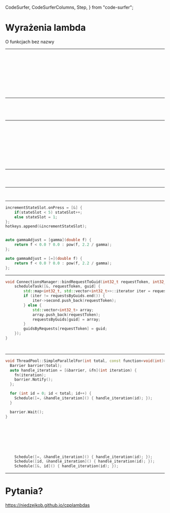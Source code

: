   CodeSurfer,
  CodeSurferColumns,
  Step,
} from "code-surfer";


# Wyrażenia lambda

O funkcjach bez nazwy

---

<CodeSurfer>

```cpp file="example1.cpp" subtitle="Załóżmy że chcemy posortować tablicę napisów"
```

```cpp file="example2.cpp" subtitle="...ale według długości"
```

```diff 7[6:13] subtitle="Nazwa tej funkcji właściwie nic nie wnosi..."
```

```diff 19 subtitle="Może moglibyśmy stworzyć funkcję tam, gdzie jej używamy?"
```

```cpp file="example3.cpp" subtitle="Moglibyśmy — za pomocą wyrażenia lambda"
```

```diff 16[5:6] subtitle="Funkcję anonimową rozpoczyna para nawiasów kwadratowych"
```

```diff 16[7:40] subtitle="Później mamy normalną listę argumentów"
```

```diff 16[42],17,18[5] subtitle="i w klamerkach, zawartość funkcji"
```

```cpp 16[42:48] file="example-with-rettype.cpp" subtitle="Jeżeli chcemy, możemy dodać typ zwracanej wartości"
```

```cpp file="inferred-types.cpp" subtitle="Lub na odwrót, kazać kompilatorowi dobrać typy samemu"
```

</CodeSurfer>

---

<CodeSurfer>

```cpp file="counting-example.cpp" subtitle="Biblioteka standardowa ma wiele tego typu przydatnych funkcji"
```

```diff 7[12:19],8:10 subtitle="count_if wywoła naszą funkcję na każdym znaku stringa i policzy ile razy zwóci true"
```

```cpp file="counting2.cpp" subtitle="ale czasami chcielibyśmy wykorzystać zmienne z poza naszej anonimowej funkcji"
```

```cpp 8[5:10] file="counting3.cpp" subtitle="W nawiasach kwadratowych podajemy listę zmiennych, z których chcemy korzystać"
```

</CodeSurfer>

---

<CodeSurfer>

```cpp 7:18 file="input.cpp" subtitle="Funkcje anonimowe przydadzą się też, gdy mamy pewien powtarzający się szkielet algorytmu"
```

```diff 7[20:38],2 subtitle="Funkcja ma typ function. Pamiętajmy o dołączeniu odpowiedniego pliku nagłówka."
```

```diff 7[29:32] subtitle="Przed nawiasami podajemy typ, jaki funkcja powinna zwracać"
```

```diff 7[33:37] subtitle="A potem listę typów argumentów"
```

```cpp 7[33:44] file="input-othersig.cpp" subtitle="Gdy typów jest wiele, oddzielamy je przecinkami"
```

```diff 7[29:32] subtitle="A gdy funkcja nic nie zwraca, podajemy void"
```

```cpp 14[13:22] file="input.cpp" subtitle="Funkcję którą przechowujemy w zmiennej wywołamy tak jak każdą inną"
```

```diff 24:33
```

```diff 24[20,31],26:27 subtitle="Domyślnie objekt funkcji anonimowej zawiera kopię zmiennej. By modyfikować zmienne do których się odnosimy, musimy użyć & by objekt funkcji przechowywał referencję do zmiennych"
```

```cpp 24[19:21] file="input-inferred.cpp" subtitle="Możemy poprosić kompilator by sam znalazł zmienne, których używamy"
```

</CodeSurfer>

---

<CodeSurfer>

```cpp 1[15:16],3,10,5[18:25],8[13:14] file="digit-input.cpp" subtitle="Czasami najważniejsze jest to, że możemy wykorzystywać zmienne z poza funkcji anonimowej."
```

```diff 6[23:31],7[23:31] subtitle="W tym przypadku chciałem wykorzystać polecenie return do zakończenia wykonywania części kodu."
```

```diff 16[21:32] subtitle="Pozwala to również podzielić kod na logiczne operacje."
```

</CodeSurfer>

---

<CodeSurfer>

```cpp 3:5,10[39:53],11[9:25],12[32:47] file="fill-matrix.cpp" subtitle="Funkcje przypisane do zmiennej przydają się również, kiedy daną rzecz musimy zrobić kilka razy, a musimy wykorzystać lokalne zmienne."
```

```diff 3[44],10[39:53],11[9:25],12[32:47] subtitle="W tym przypadku funkcja zwraca referencję, więc do zwróconej zmiennej mogę przypisać wartość."
```

</CodeSurfer>

---

<CodeSurfer>

```cpp subtitle="Przykład z większego projektu: funkcje anonimowe wykorzystane do określenia kodu, który ma się wykonać gdy użytkownik wciśnie przycisk."
incrementStateSlot.onPress = [&] {
    if(stateSlot < 5) stateSlot++;
    else stateSlot = 1;
};
hotkeys.append(&incrementStateSlot);
```

```diff 1[30:32] subtitle="Gdy funkcję przechowujemy w zmiennej, musimy upewnić się, że zmienne schwytane przez referencję dalej istnieją w momencie gdy funkcja zostaje wywołana."
```

```cpp 1[20:26],2[40:45] subtitle="W tym przypadku przydaje się wariant składni, który kopiuje zmienne"
auto gammaAdjust = [gamma](double f) {
    return f < 0.0 ? 0.0 : pow(f, 2.2 / gamma);
};
```

```cpp 1[20:22] subtitle="(dostępne również w wariancie automatycznym)"
auto gammaAdjust = [=](double f) {
    return f < 0.0 ? 0.0 : pow(f, 2.2 / gamma);
};
```

</CodeSurfer>

---

<CodeSurfer>

```cpp 2,12 subtitle="Telegram wykorzystuje funkcje anonimowe by zaplanować kod, który ma być wykonany później"
void ConnectionsManager::bindRequestToGuid(int32_t requestToken, int32_t guid) {
    scheduleTask([&, requestToken, guid] {
        std::map<int32_t, std::vector<int32_t>>::iterator iter = requestsByGuids.find(guid);
        if (iter != requestsByGuids.end()) {
            iter->second.push_back(requestToken);
        } else {
            std::vector<int32_t> array;
            array.push_back(requestToken);
            requestsByGuids[guid] = array;
        }
        guidsByRequests[requestToken] = guid;
    });
}
```

```diff 1[6:23],2[19],3[66:80],4[21:35],11[9:23],9[13:27] subtitle="Za pomocą referencji używamy większości zmiennych, ponieważ znajdują się one w obiekcie ConnectionsManager który będzie istniał gdy funkcja zostanie wywołana."
```

```diff 1[43:78],2[22:39],5[36:47],8[29:40],11[25:36,41:44],3[87:90],9[29:33] subtitle="Lecz argumenty funkcji nie będą istnieć, więc musimy je skopiować"
```

</CodeSurfer>

---

<CodeSurfer>

```cpp subtitle="W jednej z bibliotek Microsoftu mamy funkcję, która wykona odpowiednik pętli for na wielu rdzeniach procesora na raz"
void ThreadPool::SimpleParallelFor(int total, const function<void(int)>& fn) {
  Barrier barrier(total);
  auto handle_iteration = [&barrier, &fn](int iteration) {
    fn(iteration);
    barrier.Notify();
  };

  for (int id = 0; id < total; id++) {
    Schedule([=, &handle_iteration]() { handle_iteration(id); });
  }

  barrier.Wait();
}
```

```diff 9,1[6:15] subtitle="Najtrudniejszą część wykonuje funkcja Schedule, która wykona przekazaną funkcję gdy któryś z rdzeni będzie miał wolną chwilę"
```

```diff 8[32:35],9[15,58:59] subtitle="Zmienna id jest kopiowana, ponieważ gdy zaplanowane zadanie zostanie wykonane, zmienna będzie miała inną wartość."
```

```diff 3[3:25],9[18:34,41:56] subtitle="Zmiennej handle_iteration nie kopiujemy, ponieważ będzie istnieć cały czas w nie zmienionej postaci"
```

```diff 2,5,12 subtitle="Zapewnia to bariera"
```

```diff 1[36:44],2[19:23],8[25:29] subtitle="Gdy jest tworzona, zapisujemy ilu powiadomień oczekujemy"
```

```diff 5 subtitle="Za każdym razem, gdy jedna z równocześnie wykonywanych iteracji pętli się wykona, wysyłamy jedno z nich"
```

```diff 12 subtitle="Przed wyjściem z funkcji czekamy, aż wszystkie zostaną wysłane"
```

```cpp 1[14:35],2[14:36],3[14:20] subtitle="W tym przypadku listę zmiennych możemy zapisać na kilka równoważnych sposobów. Pozostaje ocenić, który jest najbardziej oczywisty."
    Schedule([=, &handle_iteration]() { handle_iteration(id); });
    Schedule([id, &handle_iteration]() { handle_iteration(id); });
    Schedule([&, id]() { handle_iteration(id); });
```

</CodeSurfer>

---

# Pytania?

https://niedzejkob.github.io/cpplambdas
